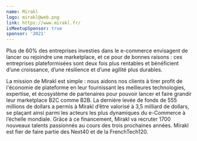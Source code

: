 ```yaml
---
name: Mirakl
logo: mirakl@web.png
link: https://www.mirakl.fr/
isMeetupSponsor: true
sponsor: '2021'
---
```


Plus de 60% des entreprises investies dans le e-commerce envisagent de lancer ou
rejoindre une marketplace, et ce pour de bonnes raisons : ces entreprises
plateformisées sont deux fois plus rentables et bénéficient d’une croissance,
d’une résilience et d’une agilité plus durables.

La mission de Mirakl est simple : nous aidons nos clients à tirer profit de
l'économie de plateforme en leur fournissant les meilleures technologies,
expertise, et écosystème de partenaires pour pouvoir lancer et faire grandir
leur marketplace B2C comme B2B. La dernière levée de fonds de 555 millions de
dollars a permis à Mirakl d’être valorisé à 3,5 milliard de dollars, se plaçant
ainsi parmi les acteurs les plus dynamiques du e-Commerce à l’échelle mondiale.
Grâce à ce financement, Mirakl va recruter 1700 nouveaux talents passionnés au
cours des trois prochaines années. Mirakl est fier de faire partie des Next40
et de la FrenchTech120.


